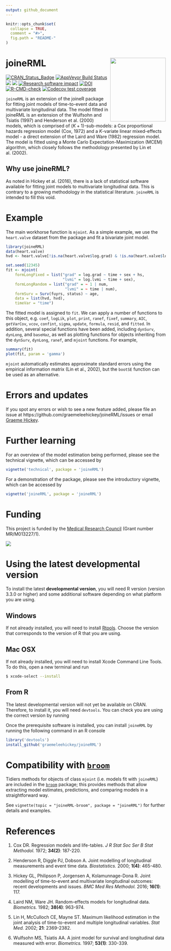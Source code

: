 ```yaml
---
output: github_document
---
```


<!-- README.md is generated from README.Rmd. Please edit that file -->

```r
knitr::opts_chunk$set(
  collapse = TRUE,
  comment = "#>",
  fig.path = "README-"
)
```

# joineRML <img src="man/figures/hex.png" width = "175" height = "200" align="right" />
<!-- badges: start -->
[![CRAN_Status_Badge](https://www.r-pkg.org/badges/version-last-release/joineRML)](https://cran.r-project.org/package=joineRML)
[![AppVeyor Build Status](https://ci.appveyor.com/api/projects/status/github/graemeleehickey/joineRML?branch=master&svg=true)](https://ci.appveyor.com/project/graemeleehickey/joineRML)
<!--[![License](https://img.shields.io/badge/License-GPL%20%28%3E=%203%29-brightgreen.svg)](http://www.gnu.org/licenses/gpl-3.0.html)-->
[![](http://cranlogs.r-pkg.org/badges/joineRML)](https://CRAN.R-project.org/package=joineRML)
[![](https://cranlogs.r-pkg.org/badges/grand-total/joineRML)](https://CRAN.R-project.org/package=joineRML)
[![Research software impact](http://depsy.org/api/package/cran/joineRML/badge.svg)](http://depsy.org/package/r/joineRML)
[![DOI](https://zenodo.org/badge/DOI/10.5281/zenodo.1158231.svg)](https://doi.org/10.5281/zenodo.1158231)
[![R-CMD-check](https://github.com/graemeleehickey/joineRML/actions/workflows/R-CMD-check.yaml/badge.svg)](https://github.com/graemeleehickey/joineRML/actions/workflows/R-CMD-check.yaml)
[![Codecov test coverage](https://codecov.io/gh/graemeleehickey/joineRML/graph/badge.svg)](https://app.codecov.io/gh/graemeleehickey/joineRML)
<!-- badges: end -->

`joineRML` is an extension of the joineR package for fitting joint models of time-to-event data and multivariate longitudinal data. The model fitted in joineRML is an extension of the Wulfsohn and Tsiatis (1997) and Henderson et al. (2000) models, which is comprised of $(K+1)$-sub-models: a Cox proportional hazards regression model (Cox, 1972) and a $K$-variate linear mixed-effects model - a direct extension of the Laird and Ware (1982) regression model. The model is fitted using a Monte Carlo Expectation-Maximization (MCEM) algorithm, which closely follows the methodology presented by Lin et al. (2002).

## Why use joineRML?

As noted in Hickey et al. (2016), there is a lack of statistical software available for fitting joint models to multivariate longitudinal data. This is contrary to a growing methodology in the statistical literature. `joineRML` is intended to fill this void.

# Example

The main workhorse function is `mjoint`. As a simple example, we use the `heart.valve` dataset from the package and fit a bivariate joint model.

```r
library(joineRML)
data(heart.valve)
hvd <- heart.valve[!is.na(heart.valve$log.grad) & !is.na(heart.valve$log.lvmi), ]

set.seed(12345)
fit <- mjoint(
    formLongFixed = list("grad" = log.grad ~ time + sex + hs,
                         "lvmi" = log.lvmi ~ time + sex),
    formLongRandom = list("grad" = ~ 1 | num,
                          "lvmi" = ~ time | num),
    formSurv = Surv(fuyrs, status) ~ age,
    data = list(hvd, hvd),
    timeVar = "time")
```

The fitted model is assigned to `fit`. We can apply a number of functions to this object, e.g. `coef`, `logLik`, `plot`, `print`, `ranef`, `fixef`, `summary`, `AIC`, `getVarCov`, `vcov`, `confint`, `sigma`, `update`, `formula`, `resid`, and `fitted`. In addition, several special functions have been added, including `dynSurv`, `dynLong`, and `baseHaz`, as well as plotting functions for objects inheriting from the `dynSurv`, `dynLong`, `ranef`, and `mjoint` functions. For example,

```r
summary(fit)
plot(fit, param = 'gamma')
```

`mjoint` automatically estimates approximate standard errors using the empirical information matrix (Lin et al., 2002), but the `bootSE` function can be used as an alternative.

# Errors and updates

If you spot any errors or wish to see a new feature added, please file an issue at https://github.com/graemeleehickey/joineRML/issues or email [Graeme Hickey](mailto:graeme.hickey@liverpool.ac.uk).

# Further learning

For an overview of the model estimation being performed, please see the technical vignette, which can be accessed by

```r
vignette('technical', package = 'joineRML')
```

For a demonstration of the package, please see the introductory vignette, which can be accessed by

```r
vignette('joineRML', package = 'joineRML')
```

# Funding

This project is funded by the [Medical Research Council](https://mrc.ukri.org) (Grant number MR/M013227/1).

![](https://www.ukri.org/wp-content/uploads/2022/03/ukri-mrc-square-logo.png)

# Using the latest developmental version

To install the latest **developmental version**, you will need R version (version 3.3.0 or higher) and some additional software depending on what platform you are using.

## Windows

If not already installed, you will need to install [Rtools](https://cran.r-project.org/bin/windows/Rtools/). Choose the version that corresponds to the version of R that you are using.

## Mac OSX

If not already installed, you will need to install Xcode Command Line Tools. To do this, open a new terminal and run

```bash
$ xcode-select --install
```

## From R

The latest developmental version will not yet be available on CRAN. Therefore, to install it, you will need `devtools`. You can check you are using the correct version by running

Once the prerequisite software is installed, you can install `joineRML` by running the following command in an R console

```r
library('devtools')
install_github('graemeleehickey/joineRML')
```

# Compatibility with [`broom`](https://github.com/tidymodels/broom/)

Tidiers methods for objects of class `mjoint` (i.e. models fit with `joineRML`) are included in the [`broom`](https://github.com/tidymodels/broom/) package; this provides methods that allow extracting model estimates, predictions, and comparing models in a straightforward way.

See `vignette(topic = "joineRML-broom", package = "joineRML")` for further details and examples.

# References

1. Cox DR. Regression models and life-tables. *J R Stat Soc Ser B Stat Methodol.* 1972; **34(2)**: 187-220.

2. Henderson R, Diggle PJ, Dobson A. Joint modelling of longitudinal measurements and event time data. *Biostatistics.* 2000; **1(4)**: 465-480.

3. Hickey GL, Philipson P, Jorgensen A, Kolamunnage-Dona R. Joint modelling of time-to-event and multivariate longitudinal outcomes: recent developments and issues. *BMC Med Res Methodol.* 2016; **16(1)**: 117.

4. Laird NM, Ware JH. Random-effects models for longitudinal data. *Biometrics.* 1982; **38(4)**: 963-974.

5. Lin H, McCulloch CE, Mayne ST. Maximum likelihood estimation in the joint analysis of time-to-event and multiple longitudinal variables. *Stat Med.* 2002; **21**: 2369-2382.

6. Wulfsohn MS, Tsiatis AA. A joint model for survival and longitudinal data measured with error. *Biometrics.* 1997; **53(1)**: 330-339.
